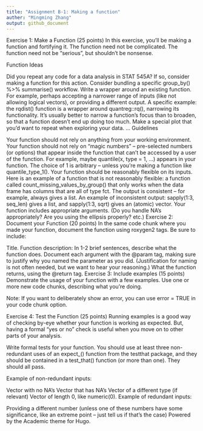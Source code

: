 ```yaml
---
title: "Assignment B-1: Making a function"
auther: "Mingming Zhang"
output: github_document
---
```

Exercise 1: Make a Function (25 points)
In this exercise, you’ll be making a function and fortifying it. The function need not be complicated. The function need not be “serious”, but shouldn’t be nonsense.

Function Ideas

Did you repeat any code for a data analysis in STAT 545A? If so, consider making a function for this action.
Consider bundling a specific group_by() %>% summarise() workflow.
Write a wrapper around an existing function.
For example, perhaps accepting a narrower range of inputs (like not allowing logical vectors), or providing a different output.
A specific example: the rqdist() function is a wrapper around quantreg::rq(), narrowing its functionality.
It’s usually better to narrow a function’s focus than to broaden, so that a function doesn’t end up doing too much.
Make a special plot that you’d want to repeat when exploring your data.
…
Guidelines

Your function should not rely on anything from your working environment.
Your function should not rely on “magic numbers” – pre-selected numbers (or options) that appear inside the function that can’t be accessed by a user of the function.
For example, maybe quantile(x, type = 1, ...) appears in your function. The choice of 1 is arbitrary – unless you’re making a function like quantile_type_1().
Your function should be reasonably flexible on its inputs. Here is an example of a function that is not reasonably flexible: a function called count_missing_values_by_group() that only works when the data frame has columns that are all of type fct.
The output is consistent – for example, always gives a list. An example of inconsistent output: sapply(1:3, seq_len) gives a list, and sapply(1:3, sqrt) gives an (atomic) vector.
Your function includes appropriate arguments. (Do you handle NA’s appropriately? Are you using the ellipsis properly? etc.)
Exercise 2: Document your Function (20 points)
In the same code chunk where you made your function, document the function using roxygen2 tags. Be sure to include:

Title.
Function description: In 1-2 brief sentences, describe what the function does.
Document each argument with the @param tag, making sure to justify why you named the parameter as you did.
(Justification for naming is not often needed, but we want to hear your reasoning.)
What the function returns, using the @return tag.
Exercise 3: Include examples (15 points)
Demonstrate the usage of your function with a few examples. Use one or more new code chunks, describing what you’re doing.

Note: If you want to deliberately show an error, you can use error = TRUE in your code chunk option.

Exercise 4: Test the Function (25 points)
Running examples is a good way of checking by-eye whether your function is working as expected. But, having a formal “yes or no” check is useful when you move on to other parts of your analysis.

Write formal tests for your function. You should use at least three non-redundant uses of an expect_() function from the testthat package, and they should be contained in a test_that() function (or more than one). They should all pass.

Example of non-redundant inputs:

Vector with no NA’s
Vector that has NA’s
Vector of a different type (if relevant)
Vector of length 0, like numeric(0).
Example of redundant inputs:

Providing a different number (unless one of these numbers have some significance, like an extreme point – just tell us if that’s the case)
Powered by the Academic theme for Hugo.
